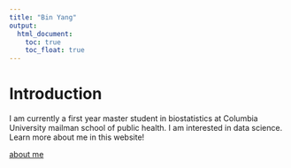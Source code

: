 ```yaml
---
title: "Bin Yang"
output: 
  html_document:
    toc: true
    toc_float: true
---
```


<script>
   $(document).ready(function() {
     $head = $('#header');
     $head.prepend('<img src="./image/me.JPG"style=\"float: right;width: 150px;\"/>')
   });
</script>


# Introduction

I am currently a first year master student in biostatistics at Columbia University mailman school of public health. I am interested in data science. Learn more about me in this website!  



[about me](about.html)
